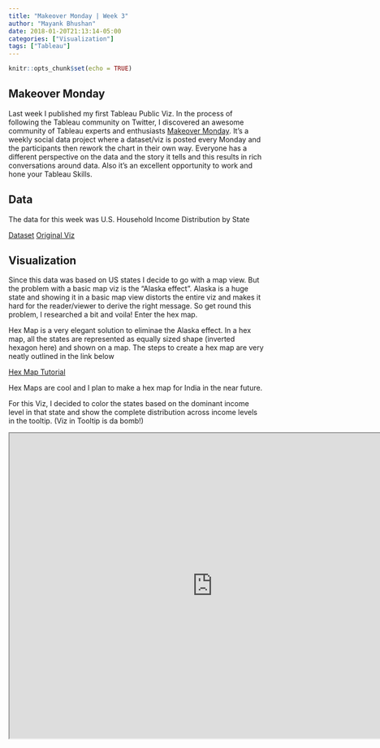 ```yaml
---
title: "Makeover Monday | Week 3"
author: "Mayank Bhushan"
date: 2018-01-20T21:13:14-05:00
categories: ["Visualization"]
tags: ["Tableau"]
---
```


```r
knitr::opts_chunk$set(echo = TRUE)
```

## Makeover Monday

Last week I published my first Tableau Public Viz. In the process of following the Tableau community on Twitter, I discovered an awesome community of Tableau experts and enthusiasts [Makeover Monday](http://www.makeovermonday.co.uk/). It's a weekly social data project where a dataset/viz is posted every Monday and the participants then rework the chart in their own way. Everyone has a different perspective on the data and the story it tells and this results in rich conversations around data. Also it's an excellent opportunity to work and hone your Tableau Skills.


## Data

The data for this week was U.S. Household Income Distribution by State

[Dataset](https://data.world/makeovermonday/2018-w-3-u-s-household-income-distribution-by-state)
[Original Viz](http://www.visualcapitalist.com/household-income-distribution-u-s-state/)

## Visualization

Since this data was based on US states I decide to go with a map view. But the problem with a basic map viz is the "Alaska effect". Alaska is a huge state and showing it in a basic map view distorts the entire viz and makes it hard for the reader/viewer to derive the right message.  So get round this problem, I researched a bit and voila! Enter the hex map.

Hex Map is a very elegant solution to eliminae the Alaska effect. In a hex map, all the states are represented as equally sized shape (inverted hexagon here) and shown on a map. The steps to create a hex map are very neatly outlined in the link  below 

[Hex Map Tutorial](https://www.tableau.com/about/blog/2017/1/viz-whiz-hex-tile-maps-64713)

Hex Maps are cool and I plan to make a hex map for India in the near future.

For this Viz, I decided to color the states based on the dominant income level in that state and show the complete distribution across income levels in the tooltip. (Viz in Tooltip is da bomb!)

<iframe align = "center" width = "800" height = "600" src="https://public.tableau.com/views/USHouseholdIncomeDistributionbyState/Dashboard1?:showVizHome=no&:embed=true"/>





